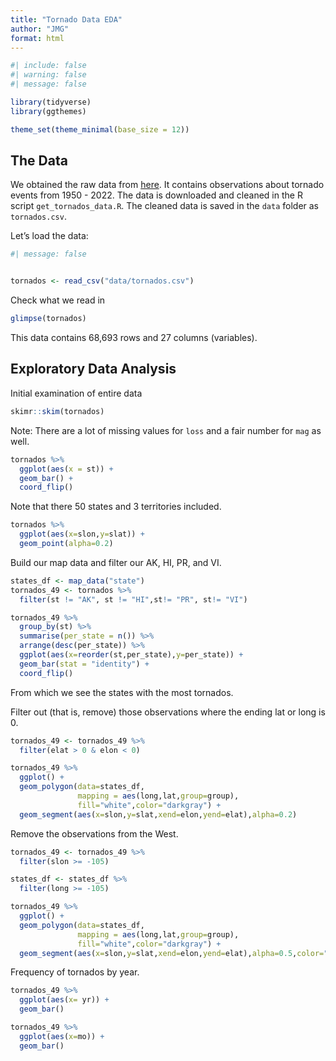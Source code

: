 ```yaml
---
title: "Tornado Data EDA"
author: "JMG"
format: html
---
```


```r
#| include: false
#| warning: false
#| message: false

library(tidyverse)
library(ggthemes)

theme_set(theme_minimal(base_size = 12))
```



## The Data

We obtained the raw data from [here](https://www.spc.noaa.gov/wcm/data/1950-2022_actual_tornadoes.csv). It contains observations about tornado events from 1950 - 2022. The data is downloaded and cleaned in the R script `get_tornados_data.R`. The cleaned data is saved in the `data` folder as `tornados.csv`.

Let's load the data:

```r
#| message: false


tornados <- read_csv("data/tornados.csv")
```

Check what we read in

```r
glimpse(tornados)
```


This data contains 68,693 rows and 27 columns (variables). 

## Exploratory Data Analysis

Initial examination of entire data

```r
skimr::skim(tornados)
```


Note: There are a lot of missing values for `loss` and a fair number for `mag` as well. 

```r
tornados %>%
  ggplot(aes(x = st)) + 
  geom_bar() + 
  coord_flip()
```

Note that there 50 states and 3 territories included.

```r
tornados %>%
  ggplot(aes(x=slon,y=slat)) + 
  geom_point(alpha=0.2)
```

Build our map data and filter our AK, HI, PR, and VI.

```r
states_df <- map_data("state")
tornados_49 <- tornados %>%
  filter(st != "AK", st != "HI",st!= "PR", st!= "VI")
```



```r
tornados_49 %>%
  group_by(st) %>%
  summarise(per_state = n()) %>%
  arrange(desc(per_state)) %>%
  ggplot(aes(x=reorder(st,per_state),y=per_state)) + 
  geom_bar(stat = "identity") + 
  coord_flip()
```

From which we see the states with the most tornados.


Filter out (that is, remove) those observations where the ending lat or long is 0. 

```r
tornados_49 <- tornados_49 %>%
  filter(elat > 0 & elon < 0)
```



```r

tornados_49 %>%
  ggplot() + 
  geom_polygon(data=states_df,
               mapping = aes(long,lat,group=group),
               fill="white",color="darkgray") + 
  geom_segment(aes(x=slon,y=slat,xend=elon,yend=elat),alpha=0.2)
```

Remove the observations from the West.

```r
tornados_49 <- tornados_49 %>%
  filter(slon >= -105)

states_df <- states_df %>%
  filter(long >= -105)
```





```r

tornados_49 %>%
  ggplot() + 
  geom_polygon(data=states_df,
               mapping = aes(long,lat,group=group),
               fill="white",color="darkgray") + 
  geom_segment(aes(x=slon,y=slat,xend=elon,yend=elat),alpha=0.5,color="darkgreen")

```

Frequency of tornados by year.

```r
tornados_49 %>%
  ggplot(aes(x= yr)) + 
  geom_bar()
```



```r
tornados_49 %>%
  ggplot(aes(x=mo)) + 
  geom_bar()
```





